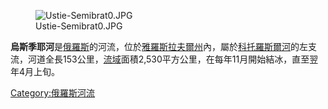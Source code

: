 [[Image:Ustie-Semibrat0.JPG|right]]

'''烏斯季耶河'''是[[俄羅斯|俄羅斯]]的河流，位於[[雅羅斯拉夫爾州|雅羅斯拉夫爾州]]內，屬於[[科托羅斯爾河|科托羅斯爾河]]的左支流，河道全長153公里，[[流域|流域]]面積2,530平方公里，在每年11月開始結冰，直至翌年4月上旬。

[[Category:俄羅斯河流|Category:俄羅斯河流]]

{{Russia-geo-stub}}